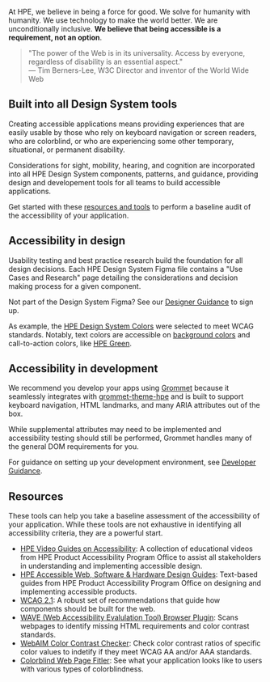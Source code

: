 At HPE, we believe in being a force for good. We solve for humanity with humanity.
We use technology to make the world better. We are unconditionally inclusive.
**We believe that being accessible is a requirement, not an option**.

> "The power of the Web is in its universality. Access by everyone, regardless 
of disability is an essential aspect." <br />&mdash; Tim Berners-Lee, W3C Director 
and inventor of the World Wide Web

## Built into all Design System tools

Creating accessible applications means providing experiences that are easily 
usable by those who rely on keyboard navigation or screen readers, who are 
colorblind, or who are experiencing some other temporary, situational, or 
permanent disability.

Considerations for sight, mobility, hearing, and cognition are incorporated 
into all HPE Design System components, patterns, and guidance, providing 
design and developement tools for all teams to build accessible applications.

Get started with these [resources and tools](#resources) to perform a 
baseline audit of the accessibility of your application.

## Accessibility in design

Usability testing and best practice research build the foundation for all 
design decisions. Each HPE Design System Figma file contains a "Use Cases 
and Research" page detailing the considerations and decision making process 
for a given component.

Not part of the Design System Figma? See our 
[Designer Guidance](/extend/designer-guidance#setting-up-your-figma-account) to sign up.

As example, the [HPE Design System Colors](/foundation/color) were selected to meet WCAG 
standards. Notably, text colors are accessible on 
[background colors](/foundation/color#background-colors) and call-to-action 
colors, like [HPE Green](/foundation/color#green-color-accessibility).

## Accessibility in development

We recommend you develop your apps using [Grommet](https://v2.grommet.io/) 
because it seamlessly integrates with [grommet-theme-hpe](https://github.com/grommet/grommet-theme-hpe) 
and is built to support keyboard navigation, HTML landmarks, and many ARIA attributes 
out of the box.

While supplemental attributes may need to be implemented and accessibility testing 
should still be performed, Grommet handles many of the general DOM requirements for you.

For guidance on setting up your development environment, see [Developer Guidance](/extend/developer-guidance).

## Resources

These tools can help you take a baseline assessment of the accessibility of your application. While these tools are not exhaustive in identifying all accessibility criteria, they are a powerful start.

- [HPE Video Guides on Accessibility](https://hpe.sharepoint.com/sites/f5/cto/office/Accessibility/Pages/accessible-design-training.aspx): A collection of educational videos from HPE Product Accessibility Program Office to assist all stakeholders in understanding and implementing accessible design.
- [HPE Accessible Web, Software & Hardware Design Guides](https://hpe.sharepoint.com/sites/f5/cto/office/Accessibility/Pages/accessible-web-software-and-hardware-design.aspx): Text-based guides from HPE Product Accessibility Program Office on designing and implementing accessible products.
- [WCAG 2.1](https://www.w3.org/TR/WCAG21/): A robust set of recommendations that guide how components should be built for the web.
- [WAVE (Web Accessibility Evalulation Tool) Browser Plugin](https://wave.webaim.org/extension/): Scans webpages to identify missing HTML requirements and color contrast standards.
- [WebAIM Color Contrast Checker](https://webaim.org/resources/contrastchecker/): Check color contrast ratios of specific color values to indetify if they meet WCAG AA and/or AAA standards.
- [Colorblind Web Page Fitler](https://www.toptal.com/designers/colorfilter/): See what your application looks like to users with various types of colorblindness.
